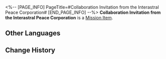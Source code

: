 <%-- [PAGE_INFO]
PageTitle=#Collaboration Invitation from the Interastral Peace Corporation#
[END_PAGE_INFO] --%>
{{Item Infobox
|id          = 140309
|image       = Item Collaboration Invitation from the Interastral Peace Corporation.png
|type        = Mission Item
|invCategory = Missions
|rarity      = 3
|effect      = 
|description = The IPC has sent invites to all guild merchants in Aurum Alley wishing to strike deals with all of them.
}}
'''Collaboration Invitation from the Interastral Peace Corporation''' is a [[Mission Item]].

==Other Languages==
{{Other Languages
|en   = Collaboration Invitation from the Interastral Peace Corporation
|zhs  = 星际和平公司合作邀请函
|zht  = 星際和平公司合作邀請函
|ja   = スターピースカンパニーの業務提携依頼状
|ko   = 스타피스 컴퍼니 협업 요청서
|es   = Invitación de colaboración de la Corporación para la Paz Interastral
|fr   = Invitation à collaborer de la Corporation pour la Paix Interastrale
|ru   = Приглашение к сотрудничеству от Корпорации межзвёздного мира
|th   = จดหมายเชิญเพื่อสร้างความร่วมมือ จากองค์กรสันติภาพแห่งดวงดาว
|vi   = Thư Mời Hợp Tác Công Ty Hành Tinh Hòa Bình
|de   = Einladung zur Zusammenarbeit von der Interastralen Friedenskorporation
|id   = Undangan Kolaborasi Interastral Peace Corporation
|pt   = Convite de Colaboração da Corporação da Paz Interastral
}}

==Change History==
{{Change History|1.3}}